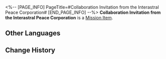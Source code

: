 <%-- [PAGE_INFO]
PageTitle=#Collaboration Invitation from the Interastral Peace Corporation#
[END_PAGE_INFO] --%>
{{Item Infobox
|id          = 140309
|image       = Item Collaboration Invitation from the Interastral Peace Corporation.png
|type        = Mission Item
|invCategory = Missions
|rarity      = 3
|effect      = 
|description = The IPC has sent invites to all guild merchants in Aurum Alley wishing to strike deals with all of them.
}}
'''Collaboration Invitation from the Interastral Peace Corporation''' is a [[Mission Item]].

==Other Languages==
{{Other Languages
|en   = Collaboration Invitation from the Interastral Peace Corporation
|zhs  = 星际和平公司合作邀请函
|zht  = 星際和平公司合作邀請函
|ja   = スターピースカンパニーの業務提携依頼状
|ko   = 스타피스 컴퍼니 협업 요청서
|es   = Invitación de colaboración de la Corporación para la Paz Interastral
|fr   = Invitation à collaborer de la Corporation pour la Paix Interastrale
|ru   = Приглашение к сотрудничеству от Корпорации межзвёздного мира
|th   = จดหมายเชิญเพื่อสร้างความร่วมมือ จากองค์กรสันติภาพแห่งดวงดาว
|vi   = Thư Mời Hợp Tác Công Ty Hành Tinh Hòa Bình
|de   = Einladung zur Zusammenarbeit von der Interastralen Friedenskorporation
|id   = Undangan Kolaborasi Interastral Peace Corporation
|pt   = Convite de Colaboração da Corporação da Paz Interastral
}}

==Change History==
{{Change History|1.3}}